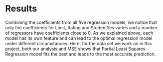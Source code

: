 

# Results

Combining the coefficients from all five regression models, we notice that only the coefficients for Limit, Rating and StudentYes varies and a number of regressors have coefficients close to 0. As we explained above, each model has its own feature and can lead to the optimal regression model under different circumstances. Here, for the data set we work on in this project, both our analysis and MSE shows that Partial Least Squares Regression model fits the best and leads to the most accurate prediction.  